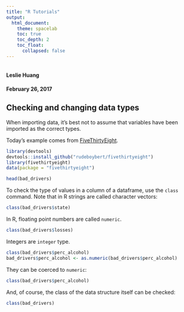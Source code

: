 ```yaml
---
title: "R Tutorials"
output: 
  html_document:
    theme: spacelab
    toc: true
    toc_depth: 2
    toc_float: 
      collapsed: false
---
```

```r

```

#### Leslie Huang
#### February 26, 2017

## Checking and changing data types

When importing data, it's best not to assume that variables have been imported as the correct types.

Today's example comes from <a href="https://github.com/rudeboybert/fivethirtyeight/">FiveThirtyEight</a>. 

```r
library(devtools)
devtools::install_github("rudeboybert/fivethirtyeight")
library(fivethirtyeight)
data(package = "fivethirtyeight")
```

```r
head(bad_drivers)
```

To check the type of values in a column of a dataframe, use the `class` command. Note that in R strings are called character vectors:

```r
class(bad_drivers$state)
```

In R, floating point numbers are called `numeric`.

```r
class(bad_drivers$losses)
```

Integers are `integer` type.

```r
class(bad_drivers$perc_alcohol)
bad_drivers$perc_alcohol <- as.numeric(bad_drivers$perc_alcohol)
```

They can be coerced to `numeric`:

```r
class(bad_drivers$perc_alcohol)
```

And, of course, the class of the data structure itself can be checked:

```r
class(bad_drivers)
```
